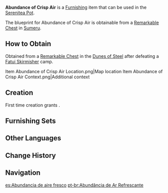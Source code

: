 {{Furnishing Infobox
|id             = 370322
|image          = Item Abundance of Crisp Air.png
|category       = Building
|subcategory    = Mercantile
|quality        = 3
|adeptal_energy = 60
|load           = 65
|reduced_load   = 47
|description    = A commonly seen stall in [[Port Ormos]] with a frame built from sturdy [[Karmaphala Wood]]. The red cloth was created using the [[Akademiya]]'s second generation light transmission technology, allowing it to let in varying amounts of sunlight during different times of the day. In addition, the cloth prevents the moisture inevitable in coastal areas from getting to the goods, while at the same time keeping the temperature in check even after prolonged periods of sunlight exposure. It is a convenient low-cost solution for long-term storage of goods.
|mention        = 
|blueprint      = Remarkable Chest
|source1        = 
}}
'''Abundance of Crisp Air''' is a [[Furnishing]] item that can be used in the [[Serenitea Pot]].

The blueprint for Abundance of Crisp Air is obtainable from a [[Remarkable Chest]] in [[Sumeru]].

==How to Obtain==
Obtained from a [[Remarkable Chest]] in the [[Dunes of Steel]] after defeating a [[Fatui Skirmisher]] camp.
<gallery>
Item Abundance of Crisp Air Location.png|Map location
Item Abundance of Crisp Air Context.png|Additional context
</gallery>

==Creation==
First time creation grants {{Item|Trust|24|x=60}}.
{{Recipe
|type = Creation
|time = 14h
|Karmaphala Wood = 6
|Fabric = 3
|Red Dye = 3
|sort = Karmaphala Wood;Fabric;Red Dye
}}

==Furnishing Sets==
{{Craft Usage}}

==Other Languages==
{{Other Languages
|en      = Abundance of Crisp Air
|zhs     = 「盛积于干爽之中」
|zhs_rm  = "Shèngjī Yú Gānshuǎng zhī Zhōng"
|zht     = 「盛積於乾爽之中」
|zht_rm  = "Shèngjī Yú Gānshuǎng zhī Zhōng"
|zh_tl   = 
|ja      = 「からっと気持ちよい格納」
|ja_rm   = "Karatto Kimochi Yoi Kakunou"
|ja_tl   = 
|ko      = 「보송함 유지」
|ko_tl   = "Softness Maintain"
|es      = Abundancia de aire fresco
|es_tl   = Abundance of Fresh Air
|fr      = Abondance d'air vif
|fr_tl   = Abundance of Crisp Air
|ru      = «Обилие свежего воздуха»
|ru_tl   = "Abundance of Fresh Air"
|th      = "ความสมบูรณ์ท่ามกลางอากาศแห้ง"
|th_rm   = "Khwam Sombun Thamklang A-kat Haeng"
|th_tl   = "Abundance of Dry Air"
|vi      = Giữ Hàng Khô Ráo
|vi_tl   = 
|de      = „Inmitten der Trockenheit“
|de_tl   = 
|id      = Kelimpahan dalam Udara Renyah
|id_tl   = Abundance of Crisp Air
|pt      = Abundância de Ar Refrescante
|pt_tl   = 
|tr      = İleri Düzey Saklama Dolabı
|tr_tl   = 
|it      = Abbondanza d'aria fresca
|it_tl   = Abundance of Fresh Air
}}

==Change History==
{{Change History|3.4}}

==Navigation==
{{Furnishing Navbox|exterior}}

[[es:Abundancia de aire fresco]]
[[pt-br:Abundância de Ar Refrescante]]